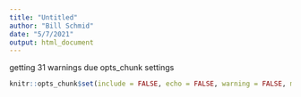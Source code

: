 ```yaml
---
title: "Untitled"
author: "Bill Schmid"
date: "5/7/2021"
output: html_document
---
```


getting 31 warnings due opts_chunk settings
```r
knitr::opts_chunk$set(include = FALSE, echo = FALSE, warning = FALSE, message = FALSE)
```
